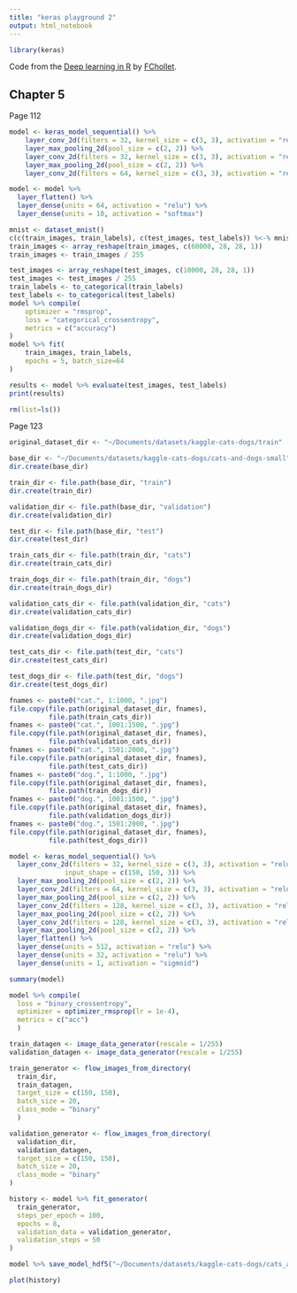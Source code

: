 ```yaml
---
title: "keras playground 2"
output: html_notebook
---
```


```r
library(keras)
```

Code from the [Deep learning in R](https://github.com/jjallaire/deep-learning-with-r-notebooks) by [FChollet](https://twitter.com/fchollet).

## Chapter 5

Page 112

```r
model <- keras_model_sequential() %>%
    layer_conv_2d(filters = 32, kernel_size = c(3, 3), activation = "relu", input_shape = c(28, 28, 1)) %>%
    layer_max_pooling_2d(pool_size = c(2, 2)) %>%
    layer_conv_2d(filters = 32, kernel_size = c(3, 3), activation = "relu") %>%
    layer_max_pooling_2d(pool_size = c(2, 2)) %>%
    layer_conv_2d(filters = 64, kernel_size = c(3, 3), activation = "relu")

model <- model %>%
  layer_flatten() %>%
  layer_dense(units = 64, activation = "relu") %>%
  layer_dense(units = 10, activation = "softmax")

mnist <- dataset_mnist()
c(c(train_images, train_labels), c(test_images, test_labels)) %<-% mnist
train_images <- array_reshape(train_images, c(60000, 28, 28, 1))
train_images <- train_images / 255

test_images <- array_reshape(test_images, c(10000, 28, 28, 1))
test_images <- test_images / 255
train_labels <- to_categorical(train_labels)
test_labels <- to_categorical(test_labels)
model %>% compile(
    optimizer = "rmsprop",
    loss = "categorical_crossentropy",
    metrics = c("accuracy")
)
model %>% fit(
    train_images, train_labels,
    epochs = 5, batch_size=64
)
```

```r
results <- model %>% evaluate(test_images, test_labels)
print(results)
```

```r
rm(list=ls())
```

Page 123

```r
original_dataset_dir <- "~/Documents/datasets/kaggle-cats-dogs/train"

base_dir <- "~/Documents/datasets/kaggle-cats-dogs/cats-and-dogs-small"
dir.create(base_dir)

train_dir <- file.path(base_dir, "train")
dir.create(train_dir)

validation_dir <- file.path(base_dir, "validation")
dir.create(validation_dir)

test_dir <- file.path(base_dir, "test")
dir.create(test_dir)

train_cats_dir <- file.path(train_dir, "cats")
dir.create(train_cats_dir)

train_dogs_dir <- file.path(train_dir, "dogs")
dir.create(train_dogs_dir)

validation_cats_dir <- file.path(validation_dir, "cats")
dir.create(validation_cats_dir)

validation_dogs_dir <- file.path(validation_dir, "dogs")
dir.create(validation_dogs_dir)

test_cats_dir <- file.path(test_dir, "cats")
dir.create(test_cats_dir)

test_dogs_dir <- file.path(test_dir, "dogs")
dir.create(test_dogs_dir)
```

```r
fnames <- paste0("cat.", 1:1000, ".jpg")
file.copy(file.path(original_dataset_dir, fnames),
          file.path(train_cats_dir))
fnames <- paste0("cat.", 1001:1500, ".jpg")
file.copy(file.path(original_dataset_dir, fnames),
          file.path(validation_cats_dir))
fnames <- paste0("cat.", 1501:2000, ".jpg")
file.copy(file.path(original_dataset_dir, fnames),
          file.path(test_cats_dir))
fnames <- paste0("dog.", 1:1000, ".jpg")
file.copy(file.path(original_dataset_dir, fnames),
          file.path(train_dogs_dir))
fnames <- paste0("dog.", 1001:1500, ".jpg")
file.copy(file.path(original_dataset_dir, fnames),
          file.path(validation_dogs_dir))
fnames <- paste0("dog.", 1501:2000, ".jpg")
file.copy(file.path(original_dataset_dir, fnames),
          file.path(test_dogs_dir))
```

```r
model <- keras_model_sequential() %>%
  layer_conv_2d(filters = 32, kernel_size = c(3, 3), activation = "relu",
              input_shape = c(150, 150, 3)) %>%
  layer_max_pooling_2d(pool_size = c(2, 2)) %>%
  layer_conv_2d(filters = 64, kernel_size = c(3, 3), activation = "relu") %>%
  layer_max_pooling_2d(pool_size = c(2, 2)) %>%
  layer_conv_2d(filters = 128, kernel_size = c(3, 3), activation = "relu") %>%
  layer_max_pooling_2d(pool_size = c(2, 2)) %>%
  layer_conv_2d(filters = 128, kernel_size = c(3, 3), activation = "relu") %>%
  layer_max_pooling_2d(pool_size = c(2, 2)) %>%
  layer_flatten() %>%
  layer_dense(units = 512, activation = "relu") %>%
  layer_dense(units = 32, activation = "relu") %>% 
  layer_dense(units = 1, activation = "sigmoid")

summary(model)

model %>% compile(
  loss = "binary_crossentropy",
  optimizer = optimizer_rmsprop(lr = 1e-4),
  metrics = c("acc")
  )
```

```r
train_datagen <- image_data_generator(rescale = 1/255)
validation_datagen <- image_data_generator(rescale = 1/255)

train_generator <- flow_images_from_directory(
  train_dir,
  train_datagen,
  target_size = c(150, 150),
  batch_size = 20,
  class_mode = "binary"
  )

validation_generator <- flow_images_from_directory(
  validation_dir,
  validation_datagen,
  target_size = c(150, 150),
  batch_size = 20,
  class_mode = "binary"
)

history <- model %>% fit_generator(
  train_generator,
  steps_per_epoch = 100,
  epochs = 8,
  validation_data = validation_generator,
  validation_steps = 50
)

model %>% save_model_hdf5("~/Documents/datasets/kaggle-cats-dogs/cats_and_dogs_small_1.h5")

plot(history)

```

```r

```

